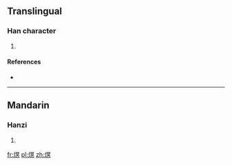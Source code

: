 ==Translingual==

===Han character===
{{Han char|rn=86|rad=火|as=10|sn=14|four=97880|canj=FBAC}}

# {{defn|Han|sort=火10}}

====References====
* {{Han ref|kx=0679.190|dkj=19302|dj=1091.050|hdz=32225.070|uh=7190|ud=29072|bh=E2BB|bd=58043}}

----

==Mandarin==

===Hanzi===
{{cmn-hanzi|pin=[[jiǒng]] ([[jiong3]]), [[mì]] ([[mi4]]), [[xíng]] ([[xing2]])|wg=chiung<sup>3</sup>, mi<sup>4</sup>, hsing<sup>2</sup>}}

# {{defn|lang=cmn|sort=火10}}

[[fr:熐]]
[[pl:熐]]
[[zh:熐]]